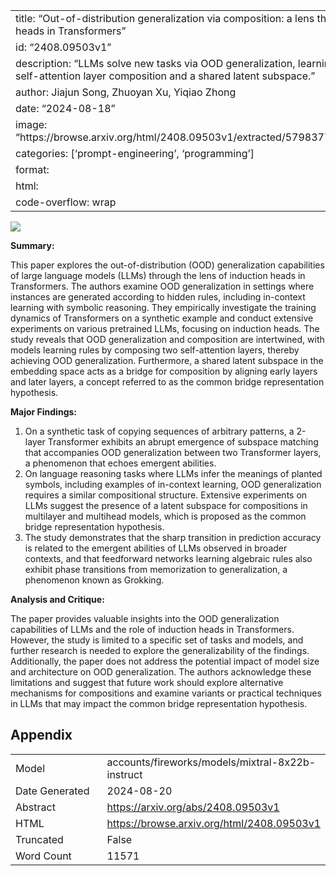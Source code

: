 
---
title: "Out-of-distribution generalization via composition: a lens through induction heads in Transformers"
id: "2408.09503v1"
description: "LLMs solve new tasks via OOD generalization, learning rules through self-attention layer composition and a shared latent subspace."
author: Jiajun Song, Zhuoyan Xu, Yiqiao Zhong
date: "2024-08-18"
image: "https://browse.arxiv.org/html/2408.09503v1/extracted/5798377/Figs/main.png"
categories: ['prompt-engineering', 'programming']
format:
  html:
    code-overflow: wrap
---

![](https://browse.arxiv.org/html/2408.09503v1/extracted/5798377/Figs/main.png)

**Summary:**

This paper explores the out-of-distribution (OOD) generalization capabilities of large language models (LLMs) through the lens of induction heads in Transformers. The authors examine OOD generalization in settings where instances are generated according to hidden rules, including in-context learning with symbolic reasoning. They empirically investigate the training dynamics of Transformers on a synthetic example and conduct extensive experiments on various pretrained LLMs, focusing on induction heads. The study reveals that OOD generalization and composition are intertwined, with models learning rules by composing two self-attention layers, thereby achieving OOD generalization. Furthermore, a shared latent subspace in the embedding space acts as a bridge for composition by aligning early layers and later layers, a concept referred to as the common bridge representation hypothesis.

**Major Findings:**

1. On a synthetic task of copying sequences of arbitrary patterns, a 2-layer Transformer exhibits an abrupt emergence of subspace matching that accompanies OOD generalization between two Transformer layers, a phenomenon that echoes emergent abilities.
2. On language reasoning tasks where LLMs infer the meanings of planted symbols, including examples of in-context learning, OOD generalization requires a similar compositional structure. Extensive experiments on LLMs suggest the presence of a latent subspace for compositions in multilayer and multihead models, which is proposed as the common bridge representation hypothesis.
3. The study demonstrates that the sharp transition in prediction accuracy is related to the emergent abilities of LLMs observed in broader contexts, and that feedforward networks learning algebraic rules also exhibit phase transitions from memorization to generalization, a phenomenon known as Grokking.

**Analysis and Critique:**

The paper provides valuable insights into the OOD generalization capabilities of LLMs and the role of induction heads in Transformers. However, the study is limited to a specific set of tasks and models, and further research is needed to explore the generalizability of the findings. Additionally, the paper does not address the potential impact of model size and architecture on OOD generalization. The authors acknowledge these limitations and suggest that future work should explore alternative mechanisms for compositions and examine variants or practical techniques in LLMs that may impact the common bridge representation hypothesis.

## Appendix

|          |          |
|----------|----------|
| Model     | accounts/fireworks/models/mixtral-8x22b-instruct       |
| Date Generated     | 2024-08-20       |
| Abstract | [https://arxiv.org/abs/2408.09503v1](https://arxiv.org/abs/2408.09503v1)        |
| HTML     | [https://browse.arxiv.org/html/2408.09503v1](https://browse.arxiv.org/html/2408.09503v1)       |
| Truncated       | False       |
| Word Count       | 11571       |